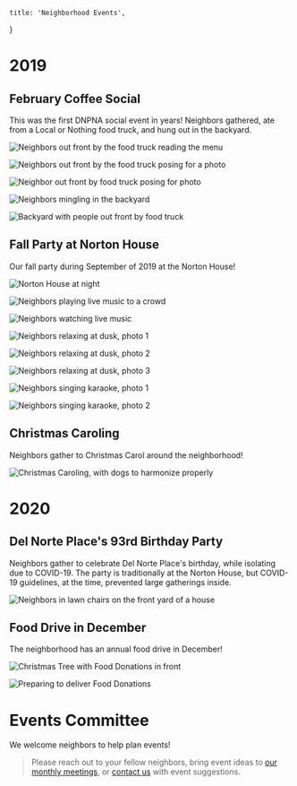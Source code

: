 
    title: 'Neighborhood Events',
}

# 2019

## February Coffee Social

This was the first DNPNA social event in years!  Neighbors gathered, ate from a Local or Nothing food truck, and hung out in the backyard.


![Neighbors out front by the food truck reading the menu](/events/2019/february-coffee-social/local-or-nothing-1.jpg "1st Food Truck Photo")

![Neighbors out front by the food truck posing for a photo](/events/2019/february-coffee-social/local-or-nothing-2.jpg "2nd Food Truck Photo")

![Neighbor out front by food truck posing for photo](/events/2019/february-coffee-social/local-or-nothing-3.jpg "3rd Food Truck Photo")

![Neighbors mingling in the backyard](/events/2019/february-coffee-social/mingling-1.jpg "People Mingling in the Backyard, Photo 1")

![Backyard with people out front by food truck](/events/2019/february-coffee-social/mingling-2.jpg "People Mingling in the Backyard, Photo 2")

## Fall Party at Norton House

Our fall party during September of 2019 at the Norton House!

![Norton House at night](/events/2019/fall-party-at-norton-house/audience-watching-music.jpg "Norton House at night")

![Neighbors playing live music to a crowd](/events/2019/fall-party-at-norton-house/audience-watching-music.jpg "Neighbors playing live music to a crowd")

![Neighbors watching live music](/events/2019/fall-party-at-norton-house/audience-watching-music.jpg "Neighbors watching live music")

![Neighbors relaxing at dusk, photo 1](/events/2019/fall-party-at-norton-house/neighbors-at-dusk-1.jpg "Neighbors relaxing at dusk, photo 1")

![Neighbors relaxing at dusk, photo 2](/events/2019/fall-party-at-norton-house/neighbors-at-dusk-1.jpg "Neighbors relaxing at dusk, photo 2")

![Neighbors relaxing at dusk, photo 3](/events/2019/fall-party-at-norton-house/neighbors-at-dusk-1.jpg "Neighbors relaxing at dusk, photo 3")

![Neighbors singing karaoke, photo 1](/events/2019/fall-party-at-norton-house/karaoke-1.jpg "Neighbors singing karaoke, photo 1")

![Neighbors singing karaoke, photo 2](/events/2019/fall-party-at-norton-house/karaoke-2.jpg "Neighbors singing karaoke, photo 2")


## Christmas Caroling

Neighbors gather to Christmas Carol around the neighborhood!

![Christmas Caroling, with dogs to harmonize properly](/events/2019/christmas-caroling/christmas-caroling.jpg "Christmas Caroling on Vernon Ave, requires 2 dogs to harmonize properly")


# 2020

## Del Norte Place's 93rd Birthday Party

Neighbors gather to celebrate Del Norte Place's birthday, while isolating due to COVID-19.  The party is traditionally at the Norton House, but COVID-19 guidelines, at the time, prevented large gatherings inside.

![Neighbors in lawn chairs on the front yard of a house](/events/2020/dnp-birthday/dnp_93rd_birthday_party.png "People Partying in a front yard, isolating due to COVID-19 precautions")

## Food Drive in December

The neighborhood has an annual food drive in December!

![Christmas Tree with Food Donations in front](/events/2020/december-food-drive/2020_Winter_DNP_FoodDrive_Tree.jpg "Christmas Tree on Virginia Ave, with food donations in front of it")

![Preparing to deliver Food Donations](/events/2020/december-food-drive/2020_Winter_DNP_FoodDrive_Delivery.jpg "Preparing to deliver the neighborhood's food donations")

# Events Committee

We welcome neighbors to help plan events!  

> Please reach out to your fellow neighbors, bring event ideas to [our monthly meetings](/about), or [contact us](/contact) with event suggestions.

